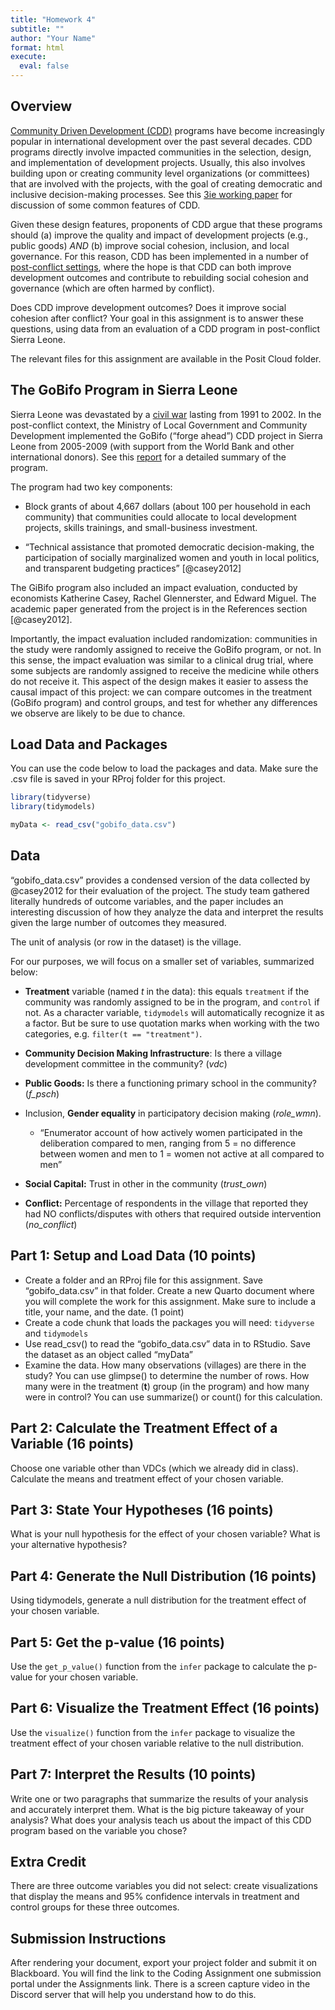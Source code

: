 ```yaml
---
title: "Homework 4"
subtitle: ""
author: "Your Name"
format: html
execute:
  eval: false
---
```


## Overview

[Community Driven Development (CDD)](https://www.worldbank.org/en/topic/communitydrivendevelopment) programs have become increasingly popular in international development over the past several decades. CDD programs directly involve impacted communities in the selection, design, and implementation of development projects. Usually, this also involves building upon or creating community level organizations (or committees) that are involved with the projects, with the goal of creating democratic and inclusive decision-making processes. See this [3ie working paper](http://3ieimpact.org/sites/default/files/2019-01/wp30-cdd_0.pdf) for discussion of some common features of CDD.

Given these design features, proponents of CDD argue that these programs should (a) improve the quality and impact of development projects (e.g., public goods) *AND* (b) improve social cohesion, inclusion, and local governance. For this reason, CDD has been implemented in a number of [post-conflict settings](https://openknowledge.worldbank.org/entities/publication/3284f88b-62db-5138-8798-e7ab2674c1bf), where the hope is that CDD can both improve development outcomes and contribute to rebuilding social cohesion and governance (which are often harmed by conflict).

Does CDD improve development outcomes? Does it improve social cohesion after conflict? Your goal in this assignment is to answer these questions, using data from an evaluation of a CDD program in post-conflict Sierra Leone.

The relevant files for this assignment are available in the Posit Cloud folder.

## The GoBifo Program in Sierra Leone

Sierra Leone was devastated by a [civil war](http://web.undp.org/evaluation/documents/thematic/conflict/SierraLeone.pdf) lasting from 1991 to 2002. In the post-conflict context, the Ministry of Local Government and Community Development implemented the GoBifo ("forge ahead") CDD project in Sierra Leone from 2005-2009 (with support from the World Bank and other international donors). See this [report](https://thedocs.worldbank.org/en/doc/6f445967d38ba97805febe703b2482ef-0060052022/original/Sierra-Leone-GoBifo-Strengthening-Social-Capital-through-Capacity-Development.pdf) for a detailed summary of the program.

The program had two key components:

-   Block grants of about 4,667 dollars (about 100 per household in each community) that communities could allocate to local development projects, skills trainings, and small-business investment.

-   "Technical assistance that promoted democratic decision-making, the participation of socially marginalized women and youth in local politics, and transparent budgeting practices" [@casey2012]

The GiBifo program also included an impact evaluation, conducted by economists Katherine Casey, Rachel Glennerster, and Edward Miguel. The academic paper generated from the project is in the References section [@casey2012].

Importantly, the impact evaluation included randomization: communities in the study were randomly assigned to receive the GoBifo program, or not. In this sense, the impact evaluation was similar to a clinical drug trial, where some subjects are randomly assigned to receive the medicine while others do not receive it. This aspect of the design makes it easier to assess the causal impact of this project: we can compare outcomes in the treatment (GoBifo program) and control groups, and test for whether any differences we observe are likely to be due to chance.

## Load Data and Packages

You can use the code below to load the packages and data. Make sure the .csv file is saved in your RProj folder for this project.

```r
library(tidyverse)
library(tidymodels)
```

```r
myData <- read_csv("gobifo_data.csv")
```

## Data

"gobifo_data.csv" provides a condensed version of the data collected by @casey2012 for their evaluation of the project. The study team gathered literally hundreds of outcome variables, and the paper includes an interesting discussion of how they analyze the data and interpret the results given the large number of outcomes they measured.

The unit of analysis (or row in the dataset) is the village.

For our purposes, we will focus on a smaller set of variables, summarized below:

-   **Treatment** variable (named *t* in the data): this equals `treatment` if the community was randomly assigned to be in the program, and `control` if not. As a character variable, `tidymodels` will automatically recognize it as a factor. But be sure to use quotation marks when working with the two categories, e.g. `filter(t == "treatment")`.

-   **Community Decision Making Infrastructure**: Is there a village development committee in the community? (*vdc*)

-   **Public Goods:** Is there a functioning primary school in the community? (*f_psch*)

-   Inclusion, **Gender equality** in participatory decision making (*role_wmn*).
    -   "Enumerator account of how actively women participated in the deliberation compared to men, ranging from 5 = no difference between women and men to 1 = women not active at all compared to men"

-   **Social Capital:** Trust in other in the community (*trust_own*)

-   **Conflict:** Percentage of respondents in the village that reported they had NO conflicts/disputes with others that required outside intervention (*no_conflict*)

## Part 1: Setup and Load Data (10 points)

-   Create a folder and an RProj file for this assignment. Save "gobifo_data.csv" in that folder. Create a new Quarto document where you will complete the work for this assignment.  Make sure to include a title, your name, and the date. (1 point)
-   Create a code chunk that loads the packages you will need: `tidyverse` and `tidymodels` 
-   Use read_csv() to read the "gobifo_data.csv" data in to RStudio. Save the dataset as an object called "myData" 
-   Examine the data. How many observations (villages) are there in the study?  You can use glimpse() to determine the number of rows. How many were in the treatment (**t**) group (in the program) and how many were in control? You can use summarize() or count() for this calculation. 

## Part 2: Calculate the Treatment Effect of a Variable (16 points)

Choose one variable other than VDCs (which we already did in class). Calculate the means and treatment effect of your chosen variable. 

## Part 3: State Your Hypotheses (16 points)

What is your null hypothesis for the effect of your chosen variable? What is your alternative hypothesis?

## Part 4: Generate the Null Distribution (16 points)

Using tidymodels, generate a null distribution for the treatment effect of your chosen variable.

## Part 5: Get the p-value (16 points)

Use the `get_p_value()` function from the `infer` package to calculate the p-value for your chosen variable. 

## Part 6: Visualize the Treatment Effect (16 points)

Use the `visualize()` function from the `infer` package to visualize the treatment effect of your chosen variable relative to the null distribution. 

## Part 7: Interpret the Results (10 points)

Write one or two paragraphs that summarize the results of your analysis and accurately interpret them. What is the big picture takeaway of your analysis? What does your analysis teach us about the impact of this CDD program based on the variable you chose? 

## Extra Credit

There are three outcome variables you did not select: create visualizations that display the means and 95% confidence intervals in treatment and control groups for these three outcomes. 

::: {.callout-important}
## Submission Instructions

After rendering your document, export your project folder and submit it on Blackboard. You will find the link to the Coding Assignment one submission portal under the Assignments link. There is a screen capture video in the Discord server that will help you understand how to do this.
:::

